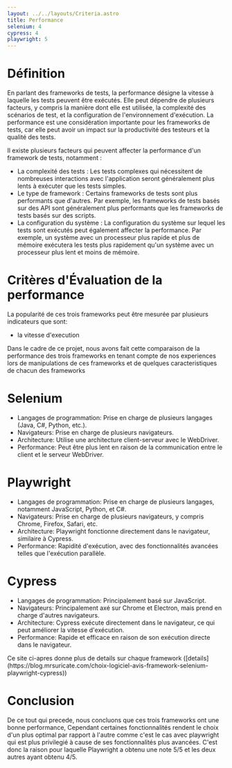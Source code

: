 ```yaml
---
layout: ../../layouts/Criteria.astro
title: Performance
selenium: 4
cypress: 4
playwright: 5
---
```



# Définition



En parlant des frameworks de tests, la performance désigne la vitesse à laquelle les tests peuvent être exécutés. Elle peut dépendre de plusieurs facteurs, y compris la manière dont elle est utilisée, la complexité des scénarios de test, et la configuration de l'environnement d'exécution. 
La performance est une considération importante pour les frameworks de tests, car elle peut avoir un impact sur la productivité des testeurs et la qualité des tests.

Il existe plusieurs facteurs qui peuvent affecter la performance d'un framework de tests, notamment :
- La complexité des tests : Les tests complexes qui nécessitent de nombreuses interactions avec l'application seront généralement plus lents à exécuter que les tests simples.
- Le type de framework : Certains frameworks de tests sont plus performants que d'autres. Par exemple, les frameworks de tests basés sur des API sont généralement plus performants que les frameworks de tests basés sur des scripts.
- La configuration du système : La configuration du système sur lequel les tests sont exécutés peut également affecter la performance. Par exemple, un système avec un processeur plus rapide et plus de mémoire exécutera les tests plus rapidement qu'un système avec un processeur plus lent et moins de mémoire.

# Critères d'Évaluation de la performance
La popularité de ces trois frameworks peut être mesurée par plusieurs indicateurs que sont:
- la vitesse d'execution

Dans le cadre de ce projet, nous avons fait cette comparaison de la performance des trois frameworks en tenant compte de nos experiences lors de manipulations de ces frameworks et de quelques caracteristiques de chacun des frameworks


# Selenium 
- Langages de programmation: Prise en charge de plusieurs langages (Java, C#, Python, etc.).
- Navigateurs: Prise en charge de plusieurs navigateurs.
- Architecture: Utilise une architecture client-serveur avec le WebDriver.
- Performance: Peut être plus lent en raison de la communication entre le client et le serveur WebDriver.

# Playwright 

- Langages de programmation: Prise en charge de plusieurs langages, notamment JavaScript, Python, et C#.
- Navigateurs: Prise en charge de plusieurs navigateurs, y compris Chrome, Firefox, Safari, etc.
- Architecture: Playwright fonctionne directement dans le navigateur, similaire à Cypress.
- Performance: Rapidité d'exécution, avec des fonctionnalités avancées telles que l'exécution parallèle.


# Cypress

- Langages de programmation: Principalement basé sur JavaScript.
- Navigateurs: Principalement axé sur Chrome et Electron, mais prend en charge d'autres navigateurs.
- Architecture: Cypress exécute directement dans le navigateur, ce qui peut améliorer la vitesse d'exécution.
- Performance: Rapide et efficace en raison de son exécution directe dans le navigateur.

<ThumbUpAlert>
 Ce site ci-apres donne plus de details sur chaque framework ([details](https://blog.mrsuricate.com/choix-logiciel-avis-framework-selenium-playwright-cypress))
</ThumbUpAlert>

# Conclusion

De ce tout qui  precede, nous concluons que ces trois frameworks ont une bonne performance, Cependant certaines fonctionnalités rendent le choix d'un plus optimal par rapport
à l'autre comme c'est le cas avec playwright qui est plus privilegié à cause de ses fonctionnalités plus avancées. C'est donc la raison 
pour laquelle Playwright a obtenu une note 5/5 et les deux autres ayant obtenu 4/5.


